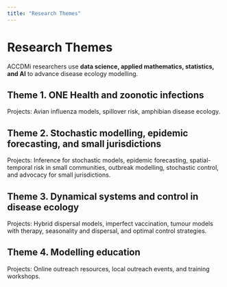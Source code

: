 ```yaml
---
title: "Research Themes"
---
```


# Research Themes

ACCDMi researchers use **data science, applied mathematics, statistics, and AI** to advance disease ecology modelling.  

## Theme 1. ONE Health and zoonotic infections
Projects: Avian influenza models, spillover risk, amphibian disease ecology.  

## Theme 2. Stochastic modelling, epidemic forecasting, and small jurisdictions
Projects: Inference for stochastic models, epidemic forecasting, spatial-temporal risk in small communities, outbreak modelling, stochastic control, and advocacy for small jurisdictions.  

## Theme 3. Dynamical systems and control in disease ecology
Projects: Hybrid dispersal models, imperfect vaccination, tumour models with therapy, seasonality and dispersal, and optimal control strategies.  

## Theme 4. Modelling education
Projects: Online outreach resources, local outreach events, and training workshops.  
